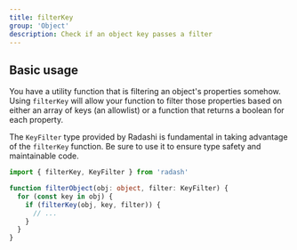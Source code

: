 ```yaml
---
title: filterKey
group: 'Object'
description: Check if an object key passes a filter
---
```


## Basic usage

You have a utility function that is filtering an object's properties somehow. Using `filterKey` will allow your function to filter those properties based on either an array of keys (an allowlist) or a function that returns a boolean for each property.

The `KeyFilter` type provided by Radashi is fundamental in taking advantage of the `filterKey` function. Be sure to use it to ensure type safety and maintainable code.

```ts
import { filterKey, KeyFilter } from 'radash'

function filterObject(obj: object, filter: KeyFilter) {
  for (const key in obj) {
    if (filterKey(obj, key, filter)) {
      // ...
    }
  }
}
```
